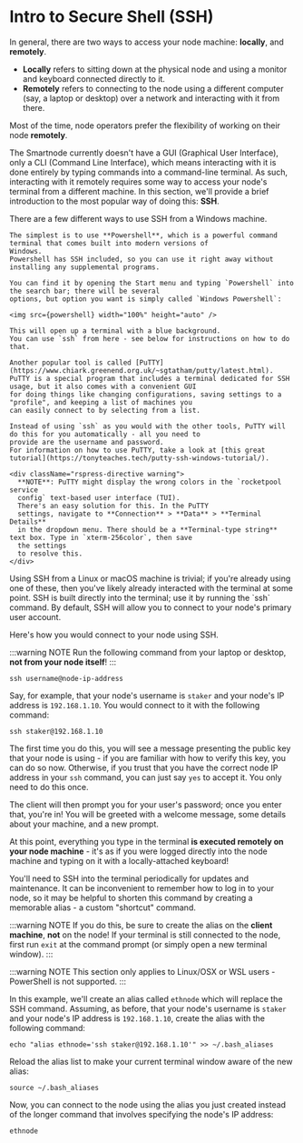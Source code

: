 
# Intro to Secure Shell (SSH)

In general, there are two ways to access your node machine: **locally**, and **remotely**.

- **Locally** refers to sitting down at the physical node and using a monitor and keyboard connected directly to it.
- **Remotely** refers to connecting to the node using a different computer (say, a laptop or desktop) over a network and interacting with it from there.

Most of the time, node operators prefer the flexibility of working on their node **remotely**.

The Smartnode currently doesn't have a GUI (Graphical User Interface), only a CLI (Command Line Interface), which means interacting with it is done entirely by typing commands into a command-line terminal.
As such, interacting with it remotely requires some way to access your node's terminal from a different machine.
In this section, we'll provide a brief introduction to the most popular way of doing this: **SSH**.


<Tabs>
  <Tab label="Using a Windows Machine">
    There are a few different ways to use SSH from a Windows machine.

    The simplest is to use **Powershell**, which is a powerful command terminal that comes built into modern versions of
    Windows.
    Powershell has SSH included, so you can use it right away without installing any supplemental programs.

    You can find it by opening the Start menu and typing `Powershell` into the search bar; there will be several
    options, but option you want is simply called `Windows Powershell`:

    <img src={powershell} width="100%" height="auto" />

    This will open up a terminal with a blue background.
    You can use `ssh` from here - see below for instructions on how to do that.

    Another popular tool is called [PuTTY](https://www.chiark.greenend.org.uk/~sgtatham/putty/latest.html).
    PuTTY is a special program that includes a terminal dedicated for SSH usage, but it also comes with a convenient GUI
    for doing things like changing configurations, saving settings to a "profile", and keeping a list of machines you
    can easily connect to by selecting from a list.

    Instead of using `ssh` as you would with the other tools, PuTTY will do this for you automatically - all you need to
    provide are the username and password.
    For information on how to use PuTTY, take a look at [this great
    tutorial](https://tonyteaches.tech/putty-ssh-windows-tutorial/).

    <div className="rspress-directive warning">
      **NOTE**: PuTTY might display the wrong colors in the `rocketpool service
      config` text-based user interface (TUI).
      There's an easy solution for this. In the PuTTY
      settings, navigate to **Connection** > **Data** > **Terminal Details**
      in the dropdown menu. There should be a **Terminal-type string** text box. Type in `xterm-256color`, then save
      the settings
      to resolve this.
    </div>

  </Tab>
  <Tab label="Using a Linux or macOS Machine">
    Using SSH from a Linux or macOS machine is trivial; if you're already using one of these, then you've likely already
    interacted with the terminal at some point.
    SSH is built directly into the terminal; use it by running the `ssh` command. By default, SSH will allow you to
    connect to your node's primary user account.
  </Tab>
</Tabs>

Here's how you would connect to your node using SSH.

:::warning NOTE
Run the following command from your laptop or desktop, **not from your node itself**!
:::

```shell
ssh username@node-ip-address
```

Say, for example, that your node's username is `staker` and your node's IP address is `192.168.1.10`.
You would connect to it with the following command:

```shell
ssh staker@192.168.1.10
```

The first time you do this, you will see a message presenting the public key that your node is using - if you are
familiar with how to verify this key, you can do so now.
Otherwise, if you trust that you have the correct node IP address in your `ssh` command, you can just say `yes` to
accept it.
You only need to do this once.

The client will then prompt you for your user's password; once you enter that, you're in!
You will be greeted with a welcome message, some details about your machine, and a new prompt.

At this point, everything you type in the terminal **is executed remotely on your node machine** - it's as if you
were logged directly into the node machine and typing on it with a locally-attached keyboard!

You'll need to SSH into the terminal periodically for updates and maintenance.
It can be inconvenient to remember how to log in to your node, so it may be helpful to shorten this command by
creating a memorable alias - a custom "shortcut" command.

:::warning NOTE
If you do this, be sure to create the alias on the **client machine**, **not** on the node!
If your terminal is still connected to the node, first run `exit` at the command prompt (or simply open a new
terminal window).
:::

:::warning NOTE
This section only applies to Linux/OSX or WSL users - PowerShell is not supported.
:::

In this example, we'll create an alias called `ethnode` which will replace the SSH command.
Assuming, as before, that your node's username is `staker` and your node's IP address is `192.168.1.10`, create the
alias with the following command:

```shell
echo "alias ethnode='ssh staker@192.168.1.10'" >> ~/.bash_aliases
```

Reload the alias list to make your current terminal window aware of the new alias:

```shell
source ~/.bash_aliases
```

Now, you can connect to the node using the alias you just created instead of the longer command that involves
specifying the node's IP address:

```shell
ethnode
```

